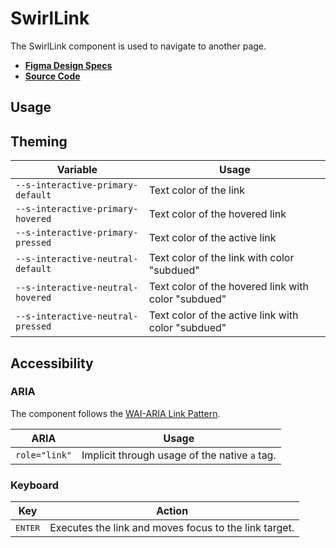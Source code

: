 
<Meta title="Components/SwirlLink" />

# SwirlLink

The SwirlLink component is used to navigate to another page.

- **[Figma Design Specs](https://www.figma.com/file/iRHiAFsHxnzux8gQ9EjlZe/Flip-Components?node-id=70%3A5338)**
- **[Source Code](https://github.com/flip-corp/swirl/tree/main/packages/swirl-components/src/components/swirl-link)**

## Usage

<Canvas of={Stories.SwirlLink} sourceState="shown"></Canvas>

<Controls of={Stories.SwirlLink} />

## Theming

| Variable                          | Usage                                               |
| --------------------------------- | --------------------------------------------------- |
| `--s-interactive-primary-default` | Text color of the link                              |
| `--s-interactive-primary-hovered` | Text color of the hovered link                      |
| `--s-interactive-primary-pressed` | Text color of the active link                       |
| `--s-interactive-neutral-default` | Text color of the link with color "subdued"         |
| `--s-interactive-neutral-hovered` | Text color of the hovered link with color "subdued" |
| `--s-interactive-neutral-pressed` | Text color of the active link with color "subdued"  |

## Accessibility

### ARIA

The component follows the
[WAI-ARIA Link Pattern](https://www.w3.org/WAI/ARIA/apg/patterns/link/).

| ARIA          | Usage                                         |
| ------------- | --------------------------------------------- |
| `role="link"` | Implicit through usage of the native `a` tag. |

### Keyboard

| Key              | Action                                                |
| ---------------- | ----------------------------------------------------- |
| <kbd>ENTER</kbd> | Executes the link and moves focus to the link target. |
